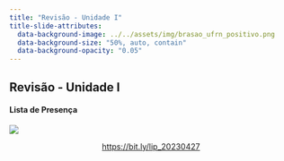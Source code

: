 ```yaml
---
title: "Revisão - Unidade I"
title-slide-attributes:
  data-background-image: ../../assets/img/brasao_ufrn_positivo.png
  data-background-size: "50%, auto, contain"
  data-background-opacity: "0.05"
---
```


## Revisão - Unidade I
#### Lista de Presença

![](https://chart.apis.google.com/chart?cht=qr&chs=300x300&chld=L%7C1&chl=https%3A%2F%2Fbit.ly%2Flip_20230427){fig-align="center"}

<a href="https://bit.ly/lip_20230427"><p style="text-align:center;">https://bit.ly/lip_20230427</p></a>